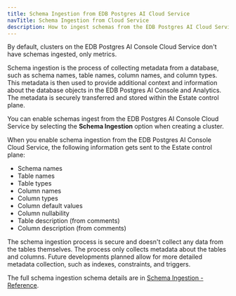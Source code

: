 ```yaml
---
title: Schema Ingestion from EDB Postgres AI Cloud Service
navTitle: Schema Ingestion from Cloud Service
description: How to ingest schemas from the EDB Postgres AI Cloud Service.
---
```


By default, clusters on the EDB Postgres AI Console Cloud Service don't have schemas ingested, only metrics.

Schema ingestion is the process of collecting metadata from a database, such as schema names, table names, column names, and column types. This metadata is then used to provide additional context and information about the database objects in the EDB Postgres AI Console and Analytics. The metadata is securely transferred and stored within the Estate control plane. 

You can enable schemas ingest from the EDB Postgres AI Console Cloud Service by selecting the **Schema Ingestion** option when creating a cluster.

When you enable schema ingestion from the EDB Postgres AI Console Cloud Service, the following information gets sent to the Estate control plane:

* Schema names
* Table names
* Table types
* Column names
* Column types
* Column default values
* Column nullability
* Table description (from comments)
* Column description (from comments)

The schema ingestion process is secure and doesn't collect any data from the tables themselves. The process only collects metadata about the tables and columns. Future developments planned allow for more detailed metadata collection, such as indexes, constraints, and triggers.

The full schema ingestion schema details are in [Schema Ingestion - Reference](../reference/schema_ingestion).

